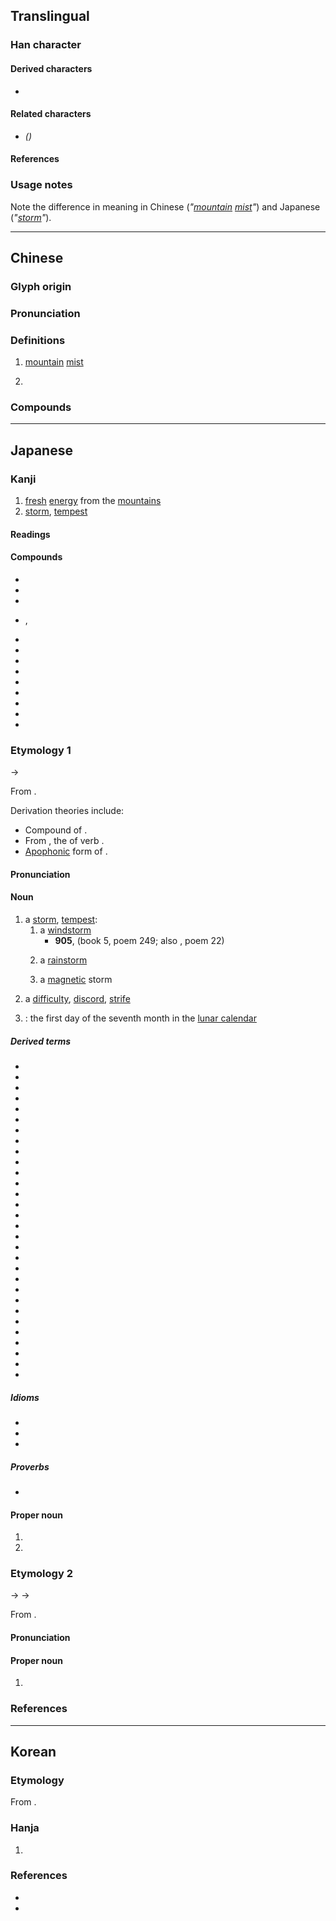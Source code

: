 {{also|岚}}
{{character info}}
{{character info|0xf921}}
==Translingual==

===Han character===
{{Han char|rn=46|rad=山|as=09|sn=12|four=22217|canj=UHNI|ids=⿱山風}}

====Derived characters====
* {{l|mul|[[𣛄]], [[𨅏]], [[𫙹]]}}

====Related characters====
* {{l|mul|[[岚]]}} ''({{w|Simplified Chinese}})''

====References====
{{Han ref|kx=0316.250|dkj=08289|dj=0617.040|hdz=10788.090|uh=5D50}}
{{Han ref|uh=F921}}

===Usage notes===
Note the difference in meaning in Chinese (''"[[mountain]] [[mist]]"'') and Japanese (''"[[storm]]"'').

----

==Chinese==
{{zh-forms|s=岚}}
<!-- Note: {{zh-wp}} gives the name of a Japanese boy band unrelated to its definition -->

===Glyph origin===
{{Han etym}}
{{Han compound|山|葻|abb2=y|ls=psc|c1=s|c2=p|t1=mountain}}

===Pronunciation===
{{zh-pron
|m=lán
|m-s=
|c=laam4
|c-t=
|g=
|h=gd=lam2
|j=
|md=
|mn=lâm
|mn-t=nam5/lam5
|mn-t_note=nam5 - Shantou; lam5 - Chaozhou
|w=
|x=
|mc=y
|oc=y
|cat=n
}}

===Definitions===
{{zh-hanzi}}

# {{lb|zh|literary}} [[mountain]] [[mist]]
# {{zh-used2|p}}

===Compounds===
{{zh-der|山嵐|嵐翠鮮明|嵐氣|煙嵐雲岫|煙嵐|左嵐|嵐天|嵐城|岢嵐}}

----

==Japanese==

===Kanji===
{{ja-kanji|grade=|rs=山09}}

# [[fresh]] [[energy]] from the [[mountain]]s
# [[storm]], [[tempest]]

====Readings====
{{ja-readings
|goon=らん<らん<らむ
|kanon=らん<らん<らむ
|kun=あらし-
}}

====Compounds====
{{der-top|Compounds}}
* {{ja-r|嵐気|らんき|[[mountain]] [[mist]], mountain [[air]]}}
* {{ja-r|嵐山|^らんざん| Storm Mountain}}
* {{ja-r|嵐翠|らんすい}}
* {{ja-r|煙嵐|えんらん|rom=-}}, {{ja-r|烟嵐|えんらん}}
* {{ja-r|香嵐渓|^こうらんけい}}
* {{ja-r|秋嵐|しゅうらん|autumn storm}}
* {{ja-r|春嵐|しゅんらん|[[spring]] storm}}
* {{ja-r|翠嵐|すいらん|green storm}}
* {{ja-r|晴嵐|せいらん|mountain [[vapor]]}}
* {{ja-r|青嵐|せいらん|blue storm}}
* {{ja-r|夕嵐|せきらん|evening storm}}
* {{ja-r|毘嵐|ひらん}}
* {{ja-r|五十%嵐|^いが%らし|pos=surname}}
{{der-bottom}}

===Etymology 1===
<div style="float:right;">
{{wp|lang=ja}}
{{wp|Storm}}
</div>
{{ja-kanjitab|あらし|yomi=k}}
{{IPAchar|/arasi/}} →  {{IPAchar|/araɕi/}}

From {{inh|ja|ojp|sort=あらし|-}}.

Derivation theories include:
* Compound of {{com|ja|sort=あらし|荒ら|tr1=ara|t1=[[desolate]], [[sparse]]|pos1=archaic|風|tr2=shi|t2=[[wind]]|pos2=obsolete}}.
* From {{m|ja|荒らし|tr=arashi||[[destroyer]]}}, the {{m|ja|連用形|tr=ren'yōkei||stem or continuative form}} of verb {{m|ja|荒らす|tr=arasu||[[destroy]], [[ruin]]}}.
* [[apophony|Apophonic]] form of {{m|ja|颪|tr=oroshi||[[wind]] [[blow down|blowing down]] from the [[mountain]]s}}.

====Pronunciation====
{{ja-pron|yomi=k|あらし|acc=1|acc_ref=DJR,SMK2}}

====Noun====
{{ja-noun|あらし}}

# a [[storm]], [[tempest]]:
## a [[windstorm]]
##* '''905''', ''{{w|Kokin Wakashū}}'' (book 5, poem 249; also ''{{w|Ogura Hyakunin Isshu|Hyakunin Isshu}}'', poem 22)
##*: {{ja-usex|[[吹く]]からに[[秋]]の[[草%木]]の[[萎れる|しをる]]れば[[むべ]][[山風]]を'''嵐'''と[[言う|いふ]]らむ|ふく から に あき の くさ%き の しをるれば むべ やま-かぜ を '''あらし''' と いふらむ|rom=fuku kara ni aki no kusaki no shiorureba mube yama-kaze o '''arashi''' to iuran|The plants of autumn droop and wither at its touch―that explains, of course, why a '''wind''' from the mountains has come to be called a '''storm'''.<ref>{{cite-book|1985|Helen Craig McCullough |Kokin Wakashū: The First Imperial Anthology of Japanese Poetry : with {{w|Tosa Nikki}} and Shinsen Waka|edition=illustrated, reprint|publisher=Stanford University Press|isbn=0-8047-1258-1|page=63}}</ref>|sort=あらし}}
##: {{syn|ja|嵐の風|tr=arashi no kaze|暴風|tr2=bōfū}}
## a [[rainstorm]]
##: {{ja-usex|'''嵐'''の神、ケラノス|'''^あらし''' の ^かみ、^ケラノス|Keranos, God of '''Storms'''}}
##: {{syn|ja|暴風雨|tr=bōfūu}}
## a [[magnetic]] storm
##: {{syn|ja|磁気嵐|tr=jiki arashi|地磁気嵐|tr2=chijiki arashi}}
# {{lb|ja|sort=あらし|figurative}} a [[difficulty]], [[discord]], [[strife]]
#: {{ja-usex|[[激しい]][[感情]]の'''嵐'''|はげし.い かんじょう の '''あらし'''|an '''uproar''' of emotion|sort=あらし}}
# {{lb|ja|sort=あらし|archaic|obsolete}} {{short for|ja|嵐の日|tr=arashi no hi|nodot=1|sort=あらし}}: the first day of the seventh month in the [[lunar calendar]]

=====Derived terms=====
{{der-top}}
* {{ja-r|嵐%草|アラシ%グサ}}
* {{ja-r|嵐%子|あらし%こ}}
* {{ja-r|嵐の風|あらし の かぜ}}
* {{ja-r|嵐の大洋|^あらし の ^たいよう|{{w|Oceanus Procellarum}}}}
* {{ja-r|嵐の日|あらし の ひ}}
* {{ja-r|嵐%山|^あらし%やま}}
* {{ja-r|青%嵐|あお%あらし|wind blowing over fresh [[verdure]]}}
* {{ja-r|朝%嵐|あさ%あらし}}
* {{ja-r|芋%嵐|いも%あらし}}
* {{ja-r|宇宙線 嵐|うちゅうせん あらし|[[cosmic ray]] storm}}
* {{ja-r|大%嵐|おお%あらし|[[raging]] storm}}
* {{ja-r|毛%嵐|け%あらし}}
* {{ja-r|砂塵 嵐|さじん あらし|[[duststorm]], [[sandstorm]]}}
* {{ja-r|小夜 嵐|さよ あらし|[[strong]] [[nighttime]] wind}}
* {{ja-r|地%嵐|じ%あらし}}
* {{ja-r|磁気 嵐|じき あらし|[[magnetic]] storm}}
* {{ja-r|砂%嵐|すな%あらし|[[sandstorm]]}}
* {{ja-r|太陽 嵐|たいよう あらし|[[solar]] storm}}
* {{ja-r|地磁気 嵐|ちじき あらし|magnetic storm}}
* {{ja-r|初%嵐|はつ%あらし}}
* {{ja-r|花%嵐|はな%あらし}}
* {{ja-r|鼻%嵐|はな%あらし}}
* {{ja-r|春%嵐|はる%あらし}}
* {{ja-r|肱川 嵐|^ひじかわ ^あらし}}
* {{ja-r|山%嵐|やま%あらし|[[mountain]] storm; judo throwing technique}}
* {{ja-r|夕%嵐|ゆう%あらし}}
* {{ja-r|雪%嵐|ゆき%あらし}}
* {{ja-r|夜%嵐|よ%あらし|[[night]] storm}}
* {{ja-r|四方の嵐|よも の あらし}}
* {{ja-r|夜半の嵐|よわ の あらし}}
{{der-bottom}}

=====Idioms=====
* {{ja-r|嵐の前の静けさ|あらし の まえ の しずけさ|[[calm before the storm]]}}
* {{ja-r|嵐を呼ぶ|あらし を よぶ}}
* {{ja-r|コップの中の嵐|コップ の なか の あらし|[[storm in a teacup]] → [[tempest in a teapot]]}}

=====Proverbs=====
* {{ja-r|花に嵐|はな に あらし}}

====Proper noun====
{{ja-pos|proper|あらし}}

# {{given name|ja|female}}
# {{surname|ja|sort=あらし}}

===Etymology 2===
{{ja-kanjitab|らん|yomi=o}}
{{IPAchar|/ram/}} → {{IPAchar|/ramʉ/}} → {{IPAchar|/ran/}}

From {{der|ja|ltc|sort=らん|-}} {{ltc-l|嵐}}.

====Pronunciation====
{{ja-pron|y=o|らん}}

====Proper noun====
{{ja-pos|proper|らん}}

# {{given name|ja|female|sort=らん}}

===References===
<references/>

----

==Korean==

===Etymology===
From {{der|ko|ltc|-}} {{ltc-l|嵐|id=1}}. {{hanja-hunmong|남|nam|天文#상02B}}

===Hanja===
{{ko-hanja-search}}
{{ko-hanja|[[남기]]([[嵐氣]])|람||남}}

# {{hanja form of|[[람]], [[남]]|[[mountain]] [[mist]]}}

===References===
* {{R:hanjadoc|2823}}
* {{R:ko:Inmyeongyonghanjapyo|11}}